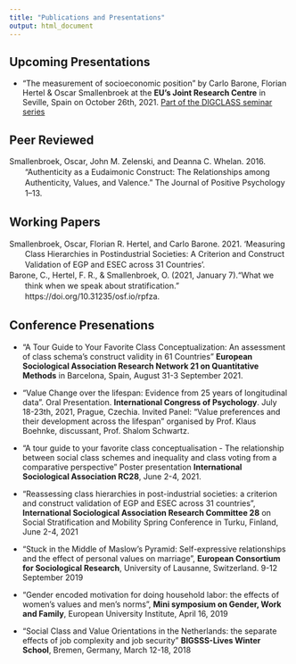 ```yaml
---
title: "Publications and Presentations"
output: html_document
---
```



<p>
<p>


## Upcoming Presentations

* "The measurement of socioeconomic position" by Carlo Barone, Florian Hertel & Oscar Smallenbroek at the **EU's Joint Research Centre** in Seville, Spain on October 26th, 2021. [Part of the DIGCLASS seminar series](https://ec.europa.eu/jrc/en/research/centre-advanced-studies/digclass/seminar-series)

## Peer Reviewed
<div class="csl-bib-body" style="line-height: 1.35; margin-left: 2em; text-indent:-2em;">
Smallenbroek, Oscar, John M. Zelenski, and Deanna C. Whelan. 2016. “Authenticity as a Eudaimonic Construct: The Relationships among Authenticity, Values, and Valence.” The Journal of Positive Psychology 1–13. 
</div>
## Working Papers

<div class="csl-bib-body" style="line-height: 1.35; margin-left: 2em; text-indent:-2em;">
  <div class="csl-entry">Smallenbroek, Oscar, Florian R. Hertel, and Carlo Barone. 2021. ‘Measuring Class Hierarchies in Postindustrial Societies: A Criterion and Construct Validation of EGP and ESEC across 31 Countries’.
  </div>

  <div class="csl-entry">Barone, C., Hertel, F. R., & Smallenbroek, O. (2021, January 7).“What we think when we speak about stratification.” https://doi.org/10.31235/osf.io/rpfza. </div>
</div>
<p>


## Conference Presenations

* “A Tour Guide to Your Favorite Class Conceptualization: An assessment of class schema’s construct validity in 61 Countries” **European Sociological Association Research Network 21 on Quantitative Methods** in Barcelona, Spain, August 31-3 September 2021.

* “Value Change over the lifespan: Evidence from 25 years of longitudinal data”. Oral Presentation.  **International Congress of Psychology**. July 18-23th, 2021, Prague, Czechia. Invited Panel: “Value preferences and their development across the lifespan” organised by Prof. Klaus Boehnke, discussant, Prof. Shalom Schwartz. 

* “A tour guide to your favorite class conceptualisation - The relationship between social class schemes and inequality and class voting from a comparative perspective” Poster presentation **International Sociological Association RC28**, June 2-4, 2021. 

* “Reassessing class hierarchies in post-industrial societies: a criterion and construct validation of EGP and ESEC across 31 countries”, **International Sociological Association Research Committee 28** on Social Stratification and Mobility Spring Conference in Turku, Finland, June 2-4, 2021

* “Stuck in the Middle of Maslow’s Pyramid: Self-expressive relationships and the effect of personal values on marriage”, **European Consortium for Sociological Research**, University of Lausanne, Switzerland. 9-12 September 2019

* “Gender encoded motivation for doing household labor: the effects of women’s values and men’s norms”, **Mini symposium on Gender, Work and Family**, European University Institute, April 16, 2019

* “Social Class and Value Orientations in the Netherlands: the separate effects of job complexity and job security” **BIGSSS-Lives Winter School**, Bremen, Germany, March 12-18, 2018



